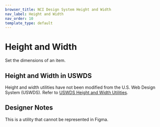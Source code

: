 ```yaml
---
browser_title: NCI Design System Height and Width
nav_label: Height and Width
nav_order: 10
template_type: default
---
```


# Height and Width

Set the dimensions of an item.

## Height and Width in USWDS

Height and width utilities have not been modified from the U.S. Web Design System (USWDS). Refer to [USWDS Height and Width Utilities](https://designsystem.digital.gov/utilities/height-and-width/).

## Designer Notes

This is a utility that cannot be represented in Figma.
